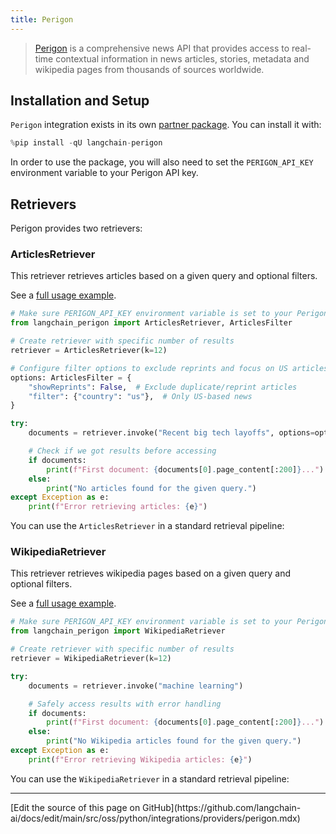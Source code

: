 ```yaml
---
title: Perigon
---
```


>[Perigon](https://perigon.io/) is a comprehensive news API that provides access to real-time contextual information in news articles, stories, metadata and wikipedia pages from thousands of sources worldwide.
>

## Installation and Setup

`Perigon` integration exists in its own [partner package](https://pypi.org/project/langchain-perigon/). You can install it with:

```python
%pip install -qU langchain-perigon
```

In order to use the package, you will also need to set the `PERIGON_API_KEY` environment variable to your Perigon API key.

## Retrievers

Perigon provides two retrievers:

### ArticlesRetriever

This retriever retrieves articles based on a given query and optional filters.

See a [full usage example](/oss/python/integrations/retrievers/perigon#using-articlesretriever).

```python
# Make sure PERIGON_API_KEY environment variable is set to your Perigon API key
from langchain_perigon import ArticlesRetriever, ArticlesFilter

# Create retriever with specific number of results
retriever = ArticlesRetriever(k=12)

# Configure filter options to exclude reprints and focus on US articles
options: ArticlesFilter = {
    "showReprints": False,  # Exclude duplicate/reprint articles
    "filter": {"country": "us"},  # Only US-based news
}

try:
    documents = retriever.invoke("Recent big tech layoffs", options=options)

    # Check if we got results before accessing
    if documents:
        print(f"First document: {documents[0].page_content[:200]}...")
    else:
        print("No articles found for the given query.")
except Exception as e:
    print(f"Error retrieving articles: {e}")
```

You can use the `ArticlesRetriever` in a standard retrieval pipeline:

### WikipediaRetriever

This retriever retrieves wikipedia pages based on a given query and optional filters.

See a [full usage example](/oss/python/integrations/retrievers/perigon#using-wikipediaretriever).

```python
# Make sure PERIGON_API_KEY environment variable is set to your Perigon API key
from langchain_perigon import WikipediaRetriever

# Create retriever with specific number of results
retriever = WikipediaRetriever(k=12)

try:
    documents = retriever.invoke("machine learning")

    # Safely access results with error handling
    if documents:
        print(f"First document: {documents[0].page_content[:200]}...")
    else:
        print("No Wikipedia articles found for the given query.")
except Exception as e:
    print(f"Error retrieving Wikipedia articles: {e}")
```

You can use the `WikipediaRetriever` in a standard retrieval pipeline:

---

<Callout icon="pen-to-square" iconType="regular">
  [Edit the source of this page on GitHub](https://github.com/langchain-ai/docs/edit/main/src/oss/python/integrations/providers/perigon.mdx)
</Callout>
